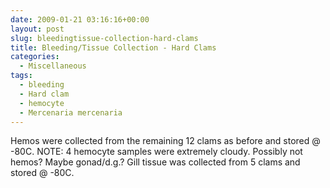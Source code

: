 ```yaml
---
date: 2009-01-21 03:16:16+00:00
layout: post
slug: bleedingtissue-collection-hard-clams
title: Bleeding/Tissue Collection - Hard Clams
categories:
  - Miscellaneous
tags:
  - bleeding
  - Hard clam
  - hemocyte
  - Mercenaria mercenaria
---
```


Hemos were collected from the remaining 12 clams as before and stored @ -80C. NOTE: 4 hemocyte samples were extremely cloudy. Possibly not hemos? Maybe gonad/d.g.? Gill tissue was collected from 5 clams and stored @ -80C.
